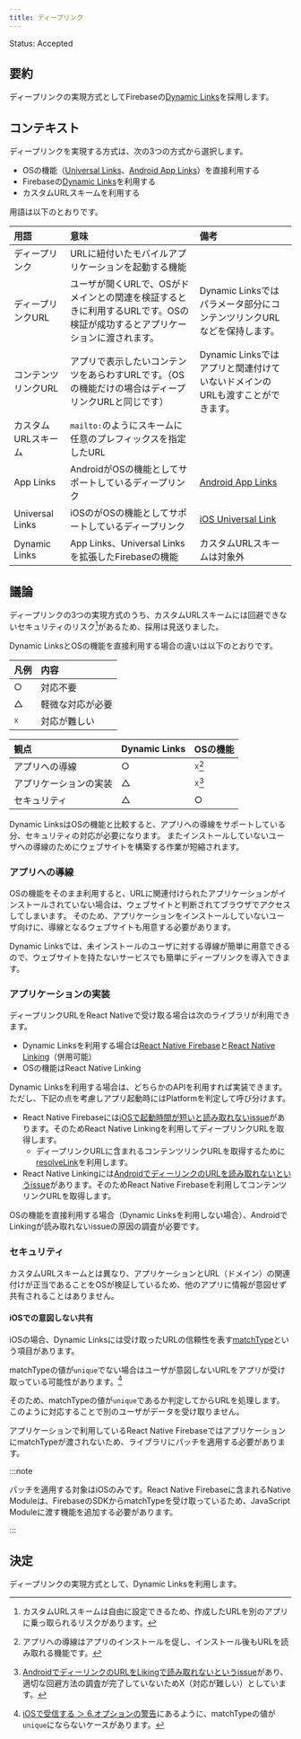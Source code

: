 ```yaml
---
title: ディープリンク
---
```


Status: Accepted

<!--
Proposed: 提案中
Accepted: 採用
Rejected: 却下
Superseded: 廃止
-->

## 要約

ディープリンクの実現方式としてFirebaseの[Dynamic Links](https://firebase.google.com/docs/dynamic-links)を採用します。

## コンテキスト

ディープリンクを実現する方式は、次の3つの方式から選択します。

 - OSの機能（[Universal Links](https://developer.apple.com/ios/universal-links/)、[Android App Links](https://developer.android.com/training/app-links)）を直接利用する
 - Firebaseの[Dynamic Links](https://firebase.google.com/docs/dynamic-links)を利用する
 - カスタムURLスキームを利用する

用語は以下のとおりです。

|用語|意味|備考|
|:--|:--|:--|
|ディープリンク|URLに紐付いたモバイルアプリケーションを起動する機能||
|ディープリンクURL|ユーザが開くURLで、OSがドメインとの関連を検証するときに利用するURLです。OSの検証が成功するとアプリケーションに渡されます。|Dynamic Linksではパラメータ部分にコンテンツリンクURLなどを保持します。|
|コンテンツリンクURL|アプリで表示したいコンテンツをあらわすURLです。（OSの機能だけの場合はディープリンクURLと同じです）|Dynamic Linksではアプリと関連付けていないドメインのURLも渡すことができます。|
|カスタムURLスキーム|`mailto:`のようにスキームに任意のプレフィックスを指定したURL||
|App Links|AndroidがOSの機能としてサポートしているディープリンク|[Android App Links](https://developer.android.com/studio/write/app-link-indexing)|
|Universal Links|iOSのがOSの機能としてサポートしているディープリンク|[iOS Universal Link](https://developer.apple.com/ios/universal-links/)|
|Dynamic Links|App Links、Universal Linksを拡張したFirebaseの機能|カスタムURLスキームは対象外|

## 議論

ディープリンクの3つの実現方式のうち、カスタムURLスキームには回避できないセキュリティのリスク[^1]があるため、採用は見送りました。

Dynamic LinksとOSの機能を直接利用する場合の違いは以下のとおりです。

|凡例|内容|
|:--|:------------|
|○|対応不要|
|△|軽微な対応が必要|
|☓|対応が難しい|

|観点|Dynamic Links|OSの機能|
|:--|:------------|:------|
|アプリへの導線|○|☓[^2]|
|アプリケーションの実装|△|☓[^3]|
|セキュリティ|△|○|

Dynamic LinksはOSの機能と比較すると、アプリへの導線をサポートしている分、セキュリティの対応が必要になります。
またインストールしていないユーザへの導線のためにウェブサイトを構築する作業が短縮されます。

[^1]:カスタムURLスキームは自由に設定できるため、作成したURLを別のアプリに乗っ取られるリスクがあります。
[^2]:アプリへの導線はアプリのインストールを促し、インストール後もURLを読み取れる機能です。
[^3]:[AndroidでディーリンクのURLをLikingで読み取れないというissue](https://github.com/facebook/react-native/issues/25675)があり、適切な回避方法の調査が完了していないためX（対応が難しい）としています。

### アプリへの導線

OSの機能をそのまま利用すると、URLに関連付けられたアプリケーションがインストールされていない場合は、ウェブサイトと判断されてブラウザでアクセスしてしまいます。
そのため、アプリケーションをインストールしていないユーザ向けに、導線となるウェブサイトも用意する必要があります。

Dynamic Linksでは、未インストールのユーザに対する導線が簡単に用意できるので、ウェブサイトを持たないサービスでも簡単にディープリンクを導入できます。

### アプリケーションの実装

ディープリンクURLをReact Nativeで受け取る場合は次のライブラリが利用できます。

 - Dynamic Linksを利用する場合は[React Native Firebase](https://rnfirebase.io/dynamic-links/usage)と[React Native Linking](https://reactnative.dev/docs/linking#handling-deep-links)（併用可能）
 - OSの機能はReact Native Linking

Dynamic Linksを利用する場合は、どちらかのAPIを利用すれば実装できます。ただし、下記の点を考慮しアプリ起動時にはPlatformを判定して呼び分けます。

 - React Native Firebaseには[iOSで起動時間が短いと読み取れないissue](https://github.com/invertase/react-native-firebase/issues/2660)があります。そのためReact Native Linkingを利用してディープリンクURLを取得します。
   - ディープリンクURLに含まれるコンテンツリンクURLを取得するために[resolveLink](https://rnfirebase.io/reference/dynamic-links#resolveLink)を利用します。
 - React Native Linkingには[AndroidでディーリンクのURLを読み取れないというissue](https://github.com/facebook/react-native/issues/25675)があります。そのためReact Native Firebaseを利用してコンテンツリンクURLを取得します。

OSの機能を直接利用する場合（Dynamic Linksを利用しない場合）、AndroidでLinkingが読み取れないissueの原因の調査が必要です。

### セキュリティ

カスタムURLスキームとは異なり、アプリケーションとURL（ドメイン）の関連付けが正当であることをOSが検証しているため、他のアプリに情報が意図せず共有されることはありません。

#### iOSでの意図しない共有

iOSの場合、Dynamic Linksには受け取ったURLの信頼性を表す[matchType](https://firebase.google.com/docs/reference/swift/firebasedynamiclinks/api/reference/Enums/DLMatchType.html)という項目があります。

matchTypeの値が`unique`でない場合はユーザが意図しないURLをアプリが受け取っている可能性があります。[^4]

そのため、matchTypeの値が`unique`であるか判定してからURLを処理します。このように対応することで別のユーザがデータを受け取りません。

アプリケーションで利用しているReact Native FirebaseではアプリケーションにmatchTypeが渡されないため、ライブラリにパッチを適用する必要があります。

:::note
<!-- textlint-disable ja-technical-writing/sentence-length -->
パッチを適用する対象はiOSのみです。React Native Firebaseに含まれるNative Moduleは、FirebaseのSDKからmatchTypeを受け取っているため、JavaScript Moduleに渡す機能を追加する必要があります。
<!-- textlint-enable ja-technical-writing/sentence-length -->
:::

[^4]: [iOSで受信する ＞ 6.オプションの警告](https://firebase.google.com/docs/dynamic-links/ios/receive?hl=ja#set-up-firebase-and-the-dynamic-links-sdk)にあるように、matchTypeの値が`unique`にならないケースがあります。

## 決定

ディープリンクの実現方式として、Dynamic Linksを利用します。
